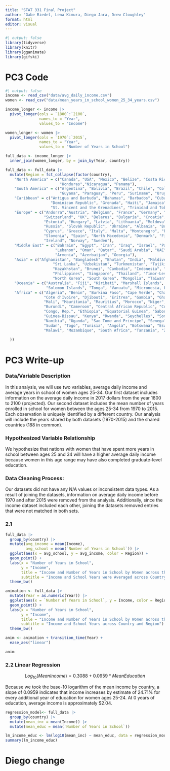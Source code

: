 ```yaml
---
title: "STAT 331 Final Project"
author: "Gabe Riedel, Lena Kimura, Diego Jara, Drew Cloughley"
format: html
editor: visual
---
```


```r
#| output: false
library(tidyverse)
library(knitr)
library(gganimate)
library(gifski)
```

# PC3 Code

```r
#| output: false
income <- read_csv("data/avg_daily_income.csv")
women <- read_csv("data/mean_years_in_school_women_25_34_years.csv")

income_longer <- income |> 
  pivot_longer(cols = `1800`:`2100`, 
               names_to = "Year", 
               values_to = "Income")

women_longer <- women |> 
  pivot_longer(cols = `1970`:`2015`, 
               names_to = "Year", 
               values_to = "Number of Years in School")
```

```r
full_data <- income_longer |> 
  inner_join(women_longer, by = join_by(Year, country))

full_data <- full_data |> 
  mutate(Region = fct_collapse(factor(country),
    "North America" = c("Canada", "USA", "Mexico", "Belize", "Costa Rica", "El Salvador", "Guatemala", 
                        "Honduras","Nicaragua", "Panama"),
    "South America" = c("Argentina", "Bolivia", "Brazil", "Chile", "Colombia", "Ecuador", 
                        "Guyana", "Paraguay", "Peru", "Suriname", "Uruguay", "Venezuela"),
    "Caribbean" = c("Antigua and Barbuda", "Bahamas", "Barbados", "Cuba", "Dominica", 
                    "Dominican Republic", "Grenada", "Haiti", "Jamaica", "St. Lucia", 
                    "St. Vincent and the Grenadines", "Trinidad and Tobago"),
    "Europe" = c("Andorra","Austria", "Belgium", "France", "Germany", "Luxembourg", "Netherlands",
                 "Switzerland", "UK", "Belarus", "Bulgaria", "Croatia", "Czech Republic",
                 "Estonia", "Hungary", "Latvia", "Lithuania", "Moldova", "Poland", "Romania", 
                 "Russia", "Slovak Republic", "Ukraine", "Albania", "Bosnia and Herzegovina", 
                 "Cyprus", "Greece", "Italy", "Malta", "Montenegro", "Portugal", "Serbia", 
                 "Slovenia", "Spain", "North Macedonia", "Denmark", "Finland", "Iceland", 
                 "Ireland", "Norway", "Sweden"),
    "Middle East" = c("Bahrain", "Egypt", "Iran", "Iraq", "Israel", "Palestine", "Jordan", "Kuwait",
                      "Lebanon", "Oman", "Qatar", "Saudi Arabia", "UAE", "Yemen", "Turkey", "Syria",
                      "Armenia", "Azerbaijan", "Georgia"),
    "Asia" = c("Afghanistan", "Bangladesh", "Bhutan", "India", "Maldives", "Nepal", "Pakistan",
                     "Sri Lanka", "Uzbekistan", "Turkmenistan", "Tajikistan", "Kyrgyz Republic",
                     "Kazakhstan", "Brunei", "Cambodia", "Indonesia", "Lao", "Malaysia", "Myanmar",     
                     "Philippines", "Singapore", "Thailand", "Timor-Leste", "Vietnam", "China", "Japan",  
                     "North Korea", "South Korea", "Mongolia", "Taiwan"),
    "Oceania" = c("Australia", "Fiji", "Kiribati", "Marshall Islands", "New Zealand", "Papua New Guinea",
                  "Solomon Islands", "Tonga", "Vanuatu", "Micronesia, Fed. Sts.", "Samoa"),
    "Africa" = c("Algeria", "Benin", "Burkina Faso", "Cape Verde", "Chad", "Comoros", 
                 "Cote d'Ivoire", "Djibouti", "Eritrea", "Gambia", "Ghana", "Liberia", "Libya",
                 "Mali", "Mauritania", "Mauritius", "Morocco", "Niger", "Nigeria",
                 "Burundi", "Cameroon", "Central African Republic", "Congo, Dem. Rep.", 
                 "Congo, Rep.", "Ethiopia", "Equatorial Guinea", "Gabon", "Guinea",
                 "Guinea-Bissau", "Kenya", "Rwanda", "Seychelles", "Somalia", "South Sudan",
                 "Namibia", "Uganda", "Sao Tome and Principe", "Senegal", "Sierra Leone",
                 "Sudan", "Togo", "Tunisia", "Angola", "Botswana", "Eswatini", "Lesotho", "Madagascar",
                 "Malawi", "Mozambique", "South Africa", "Tanzania", "Zambia", "Zimbabwe")
    
  ))
```

# PC3 Write-up

### Data/Variable Description

In this analysis, we will use two variables, average daily income and average years in school of women ages 25-34. Our first dataset includes information on the average daily income in 2017 dollars from the year 1800 to 2100 (projected). Our second dataset includes the mean number of years enrolled in school for women between the ages 25-34 from 1970 to 2015. Each observation is uniquely identified by a different country. Our analysis will include the years shared by both datasets (1970-2015) and the shared countries (188 in common).

### Hypothesized Variable Relationship

We hypothesize that nations with women that have spent more years in school between ages 25 and 34 will have a higher average daily income because women in this age range may have also completed graduate-level education.

### Data Cleaning Process:

Our datasets did not have any N/A values or inconsistent data types. As a result of joining the datasets, information on average daily income before 1970 and after 2015 were removed from the analysis. Additionally, since the income dataset included each other, joining the datasets removed entries that were not matched in both sets.




### 2.1
```r
full_data |> 
  group_by(country) |> 
  mutate(avg_income = mean(Income), 
         avg_school = mean(`Number of Years in School`)) |>
  ggplot(aes(x = avg_school, y = avg_income, color = Region)) +
  geom_point() +
  labs(x = "Number of Years in School", 
       y = "Income", 
       title = "Income and Number of Years in School by Women across the World",
       subtitle = "Income and School Years were Averaged across Country") +
  theme_bw()
```

```r
animation <- full_data |> 
  mutate(Year = as.numeric(Year)) |> 
  ggplot(aes(x = `Number of Years in School`, y = Income, color = Region)) +
  geom_point() +
  labs(x = "Number of Years in School", 
       y = "Income", 
       title = "Income and Number of Years in School by Women across the World 1970-2015",
       subtitle = "Income and School Years across Country and Region") +
  theme_bw()

anim <- animation + transition_time(Year) +
  ease_aes("linear")

anim

```

### 2.2 Linear Regression

$$Log_{10}(MeanIncome) = 0.3088 + 0.0959*MeanEducation $$

Because we took the base-10 logarithm of the mean income by country, a slope of 0.0959 indicates that income increases by estimate of 24.71% for every additional year of education for women ages 25-24. At 0 years of education, average income is approximately $2.04. 


```r
regression_model<- full_data |> 
  group_by(country) |> 
  mutate(mean_inc = mean(Income)) |> 
  mutate(mean_educ = mean(`Number of Years in School`))

lm_income_educ <- lm(log10(mean_inc) ~ mean_educ, data = regression_model)
summary(lm_income_educ)
```

# Diego change
